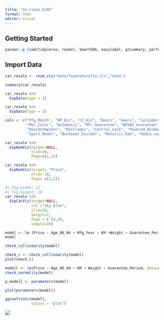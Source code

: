```yaml
---
title: "In-class_Ex05"
format: html
editor: visual
---
```


## Getting Started

```R
pacman::p_load(tidyverse, readxl, SmartEDA, easylabel, gtsummary, performance, parameters,ggstatsplot )
```

## Import Data

```R
car_resale <- read_xls("data/ToyotaCorolla.xls","data")
```

```R
summary(car_resale)
```

```R
car_resale %>%
  ExpData(type = 1)
```

```R
car_resale %>%
  ExpData(type = 2)
```

```R
cols <- c("Mfg_Month", "HP_Bin", "CC_bin", "Doors", "Gears", "Cylinders", "Fuel_Type", "Color", "ABS", "Airbag_1",
          "Met_Color", "Automatic", "Mfr_Guarantee", "BOVAG_Guarantee", "CD_Player", "Airbag_2", "Airco", "Automatic_airco", 
          "Boardcomputer", "Mistlamps", "Central_Lock", "Powered_Windows", "Power_Steering", "Radio",
          "Sport_Model", "Backseat_Divider", "Metallic_Rim", "Radio_cassette", "Tow_Bar")

```

```R
car_resale %>%
  ExpNumViz(target=NULL,
            nlim=10,
            Page=c(2,2))
```

```R
car_resale %>%
  ExpNumViz(target= "Price",
            nlim= 10,
            Page= c(2,2))
```

```R
#| fig-width: 12
#| fig-height: 10
car_resale %>%
  ExpCatViz(target=NULL,
            col ="sky blue",
            clim=10,
            margin=2,
            Page = c (4,4),
            sample=16)
```

```R
model <- lm (Price ~ Age_08_04 + Mfg_Year + KM +Weight + Guarantee_Period, data=car_resale)
model
```

```R
check_collinearity(model)
```

```R
check_c <- check_collinearity(model)
plot(check_c)
```

```R
modell <- lm(Price ~ Age_08_04 + KM + Weight + Guarantee_Period, data=car_resale)
check_normality(model)
```

```R
p_modell <- parameters(model)
```

```R
plot(parameters(model))
```

```R
ggcoefstats(modell,
            output = "plot")
```

![](images/Screenshot%202025-02-15%20at%203.45.50%20PM.png)
